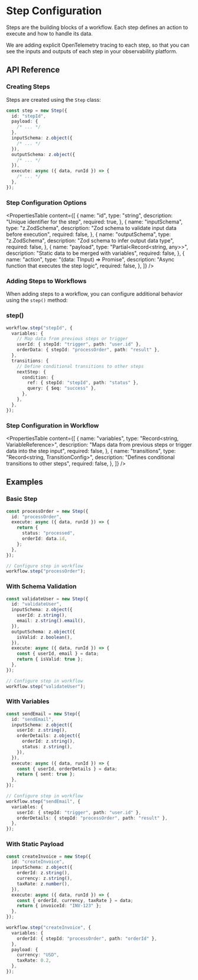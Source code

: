 # Step Configuration

Steps are the building blocks of a workflow. Each step defines an action to execute and how to handle its data.

We are adding explicit OpenTelemetry tracing to each step, so that you can see the inputs and outputs of each step in your observability platform.

## API Reference

### Creating Steps

Steps are created using the `Step` class:

```ts showLineNumbers copy
const step = new Step({
  id: "stepId",
  payload: {
    /* ... */
  },
  inputSchema: z.object({
    /* ... */
  }),
  outputSchema: z.object({
    /* ... */
  }),
  execute: async ({ data, runId }) => {
    /* ... */
  },
});
```

### Step Configuration Options

<PropertiesTable
  content={[
    {
      name: "id",
      type: "string",
      description: "Unique identifier for the step",
      required: true,
    },
    {
      name: "inputSchema",
      type: "z.ZodSchema",
      description: "Zod schema to validate input data before execution",
      required: false,
    },
    {
      name: "outputSchema",
      type: "z.ZodSchema",
      description: "Zod schema to infer output data type",
      required: false,
    },
    {
      name: "payload",
      type: "Partial<Record<string, any>>",
      description: "Static data to be merged with variables",
      required: false,
    },
    {
      name: "action",
      type: "(data: TInput) => Promise<TOutput>",
      description: "Async function that executes the step logic",
      required: false,
    },
  ]}
/>

### Adding Steps to Workflows

When adding steps to a workflow, you can configure additional behavior using the `step()` method:

### step()

```ts showLineNumbers copy
workflow.step("stepId", {
  variables: {
    // Map data from previous steps or trigger
    userId: { stepId: "trigger", path: "user.id" },
    orderData: { stepId: "processOrder", path: "result" },
  },
  transitions: {
    // Define conditional transitions to other steps
    nextStep: {
      condition: {
        ref: { stepId: "stepId", path: "status" },
        query: { $eq: "success" },
      },
    },
  },
});
```

### Step Configuration in Workflow

<PropertiesTable
  content={[
    {
      name: "variables",
      type: "Record<string, VariableReference>",
      description:
        "Maps data from previous steps or trigger data into the step input",
      required: false,
    },
    {
      name: "transitions",
      type: "Record<string, TransitionConfig>",
      description: "Defines conditional transitions to other steps",
      required: false,
    },
  ]}
/>

## Examples

### Basic Step

```ts showLineNumbers copy
const processOrder = new Step({
  id: "processOrder",
  execute: async ({ data, runId }) => {
    return {
      status: "processed",
      orderId: data.id,
    };
  },
});

// Configure step in workflow
workflow.step("processOrder");
```

### With Schema Validation

```ts showLineNumbers copy
const validateUser = new Step({
  id: "validateUser",
  inputSchema: z.object({
    userId: z.string(),
    email: z.string().email(),
  }),
  outputSchema: z.object({
    isValid: z.boolean(),
  }),
  execute: async ({ data, runId }) => {
    const { userId, email } = data;
    return { isValid: true };
  },
});

// Configure step in workflow
workflow.step("validateUser");
```

### With Variables

```ts showLineNumbers copy
const sendEmail = new Step({
  id: "sendEmail",
  inputSchema: z.object({
    userId: z.string(),
    orderDetails: z.object({
      orderId: z.string(),
      status: z.string(),
    }),
  }),
  execute: async ({ data, runId }) => {
    const { userId, orderDetails } = data;
    return { sent: true };
  },
});

// Configure step in workflow
workflow.step("sendEmail", {
  variables: {
    userId: { stepId: "trigger", path: "user.id" },
    orderDetails: { stepId: "processOrder", path: "result" },
  },
});
```

### With Static Payload

```ts showLineNumbers copy
const createInvoice = new Step({
  id: "createInvoice",
  inputSchema: z.object({
    orderId: z.string(),
    currency: z.string(),
    taxRate: z.number(),
  }),
  execute: async ({ data, runId }) => {
    const { orderId, currency, taxRate } = data;
    return { invoiceId: "INV-123" };
  },
});

workflow.step("createInvoice", {
  variables: {
    orderId: { stepId: "processOrder", path: "orderId" },
  },
  payload: {
    currency: "USD",
    taxRate: 0.2,
  },
});
```

